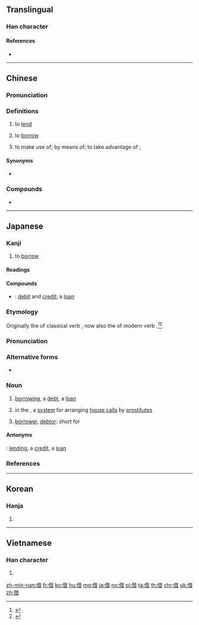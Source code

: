 {{also|藉}}
==Translingual==

===Han character===
{{Han char|rn=9|rad=人|as=08|sn=10|four=24261|canj=OTA|ids=⿰亻昔}}

====References====
* {{Han ref|kx=0108.100|dkj=00781|dj=0230.060|hdz=10171.050|uh=501F|ud=20511|bh=ADC9|bd=44489}}

----

==Chinese==

===Pronunciation===
{{zh-pron
|m=jiè
|ma=y
|c=ze3
|h=pfs=chia
|mn=chioh
|w=2tsia
|mc=y
|oc=y
|lc=y
|cat=v
}}

===Definitions===
{{zh-hanzi}}

# to [[lend]]
#: {{zh-usex|我 沒 有 書，你 能 借 我 一 本 嗎？|I haven' t got any book; can you '''lend''' me one ?}}
#: {{zh-usex|可以\可 唔 可以 借 本 書 畀 我 呀？|Can you lend me a book?|tr=Ho2 m4 ho2–ji5 ze3 bun2 syu1 bei2 ngo5 aa3?|C-GZ}}
# to [[borrow]]
#: {{zh-usex|我 可以 借 你 的 書 嗎？|Can I '''borrow''' your book?}}
# to make use of; by means of; to take advantage of {{qualifier|an opportunity}};
#: {{zh-usex|他 借 慈善 事業 為名 欺騙 了 他們。|He deceived them '''under''' the veil of charity.}}
#: {{zh-usex|他們 借 雷達 標示 飛機 的 動向。|They plotted aircraft movements '''by''' radar.}}
#: {{zh-usex|她 借 著[着]{zhe} 閃爍 的 燭[烛]{zhú}光 讀書。|She was reading '''by''' the flickering light of the candle.}}
#: {{zh-usex|我 想 借 這 個 機會，對 你們 的 幫助 表示 感謝。|I would like '''to take advantage''' of this opportunity to express my thanks for your help.}}

====Synonyms====
* {{zh-l|貸|dài|to lend on interest, to borrow}}

===Compounds===
* {{zh-l|假借}}

{{zh-cat|Beginning}}

----

==Japanese==

===Kanji===
{{ja-kanji|grade=4|rs=人08}}

# to [[borrow]]

====Readings====
{{ja-readings
|goon=[[しゃ]] (sha), [[しゃく]] (shaku)
|kanon=[[しゃ]] (sha), [[せき]] (seki) {{non-joyo-reading}}
|kun=[[かる]] ([[借る]], karu), [[かりる]] ([[借りる]], kariru), [[かり]] (kari)
}}

====Compounds====
{{der-top|Compounds}}
* {{ja-r|貸借|たいしゃく}}: [[debit]] and [[credit]]; a [[loan]]
{{der-bottom}}

===Etymology===
{{ja-kanjitab|yomi=k|か|o1=り}}
Originally the {{m|ja|連用形|tr=ren'yōkei||continuative or stem form}} of classical verb {{m|ja|借る|tr=karu||to borrow}}, now also the {{m|ja|連用形|tr=ren'yōkei}} of modern verb {{m|ja|借りる|tr=kariru||to borrow}}.<ref name="KDJ">{{R:Kokugo Dai Jiten}}</ref><ref name="DJR">{{R:Daijirin}}</ref>

===Pronunciation===
{{ja-pron|yomi=k|かり|acc=0|acc_ref=DJR}}

===Alternative forms===
* {{ja-l|借り}} {{qualifier|more common in running text}}

===Noun===
{{ja-noun|かり}}

# [[borrowing]], a [[debt]], a [[loan]] {{qualifier|for the borrower, not the lender}}
# {{context|lang=ja|sort=かり|obsolete}} in the {{w|Edo period}}, a [[system]] for arranging [[house call]]s by [[prostitute]]s
# {{context|lang=ja|sort=かり|accounting|abbreviation}} [[borrower]], [[debtor]]: short for {{m|ja|借り方|tr=karikata}}

====Antonyms====
{{sense|borrowing, debt}} {{m|ja|貸し|tr=kashi}}: [[lending]], a [[credit]], a [[loan]] {{qualifier|for the lender, not the borrower}}

===References===
<references/>

----

==Korean==

===Hanja===
{{ko-hanja|hangeul=[[차]], [[적]]|mr=ch'a, chŏk}}

# {{defn|lang=ko|sort=人08}}

----

==Vietnamese==

===Han character===
{{vi-hantu|[[tá]]|rs=人08}}

# {{defn|lang=vi|sort=人08}}

[[zh-min-nan:借]]
[[fr:借]]
[[ko:借]]
[[hu:借]]
[[mg:借]]
[[ja:借]]
[[no:借]]
[[pl:借]]
[[ta:借]]
[[th:借]]
[[chr:借]]
[[uk:借]]
[[zh:借]]